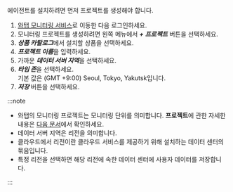 에이전트를 설치하려면 먼저 프로젝트를 생성해야 합니다.

1. [와탭 모니터링 서비스](https://service.whatap.io)로 이동한 다음 로그인하세요.
1. 모니터링 프로젝트를 생성하려면 왼쪽 메뉴에서 ***+ 프로젝트*** 버튼을 선택하세요.
1. ***상품 카탈로그***에서 설치할 상품을 선택하세요. 
1. ***프로젝트 이름***을 입력하세요. 
1. 가까운 ***데이터 서버 지역***을 선택하세요.
1. ***타임 존***을 선택하세요.<br/>기본 값은 (GMT +9:00) Seoul, Tokyo, Yakutsk입니다.
1. ***저장*** 버튼을 선택하세요.

:::note

* 와탭의 모니터링 프로젝트는 모니터링 단위를 의미합니다. **프로젝트**에 관한 자세한 내용은 [다음 문서](../project)에서 확인하세요.
* 데이터 서버 지역은 리전을 의미합니다.
* 클라우드에서 리전이란 클라우드 서비스를 제공하기 위해 설치하는 데이터 센터의 묶음입니다.
* 특정 리전을 선택하면 해당 리전에 속한 데이터 센터에 사용자 데이터를 저장합니다.

:::